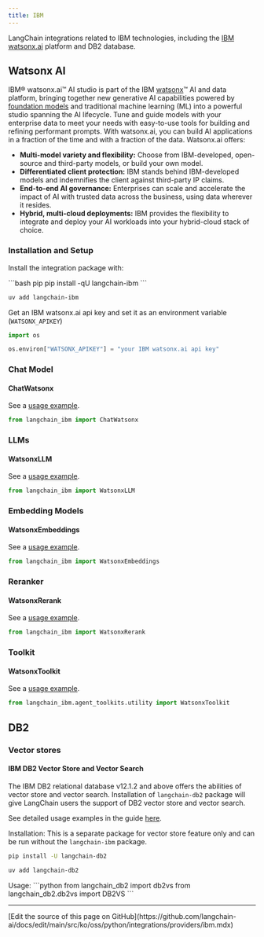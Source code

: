 ```yaml
---
title: IBM
---
```


LangChain integrations related to IBM technologies, including the
[IBM watsonx.ai](https://www.ibm.com/products/watsonx-ai) platform and DB2 database.

## Watsonx AI
IBM® watsonx.ai™ AI studio is part of the IBM [watsonx](https://www.ibm.com/watsonx)™ AI and data platform, bringing together new generative
AI capabilities powered by [foundation models](https://www.ibm.com/products/watsonx-ai/foundation-models) and traditional machine learning (ML)
into a powerful studio spanning the AI lifecycle. Tune and guide models with your enterprise data to meet your needs with easy-to-use tools for
building and refining performant prompts. With watsonx.ai, you can build AI applications in a fraction of the time and with a fraction of the data.
Watsonx.ai offers:

- **Multi-model variety and flexibility:** Choose from IBM-developed, open-source and third-party models, or build your own model.
- **Differentiated client protection:** IBM stands behind IBM-developed models and indemnifies the client against third-party IP claims.
- **End-to-end AI governance:** Enterprises can scale and accelerate the impact of AI with trusted data across the business, using data wherever it resides.
- **Hybrid, multi-cloud deployments:** IBM provides the flexibility to integrate and deploy your AI workloads into your hybrid-cloud stack of choice.


### Installation and Setup

Install the integration package with:

<CodeGroup>
```bash pip
pip install -qU langchain-ibm
```

```bash uv
uv add langchain-ibm
```
</CodeGroup>

Get an IBM watsonx.ai api key and set it as an environment variable (`WATSONX_APIKEY`)
```python
import os

os.environ["WATSONX_APIKEY"] = "your IBM watsonx.ai api key"
```

### Chat Model

#### ChatWatsonx

See a [usage example](/oss/python/integrations/chat/ibm_watsonx).

```python
from langchain_ibm import ChatWatsonx
```

### LLMs

#### WatsonxLLM

See a [usage example](/oss/python/integrations/llms/ibm_watsonx).

```python
from langchain_ibm import WatsonxLLM
```

### Embedding Models

#### WatsonxEmbeddings

See a [usage example](/oss/python/integrations/text_embedding/ibm_watsonx).

```python
from langchain_ibm import WatsonxEmbeddings
```

### Reranker

#### WatsonxRerank

See a [usage example](/oss/python/integrations/retrievers/ibm_watsonx_ranker).

```python
from langchain_ibm import WatsonxRerank
```

### Toolkit

#### WatsonxToolkit

See a [usage example](/oss/python/integrations/tools/ibm_watsonx).

```python
from langchain_ibm.agent_toolkits.utility import WatsonxToolkit
```

## DB2

### Vector stores

#### IBM DB2 Vector Store and Vector Search

The IBM DB2 relational database v12.1.2 and above offers the abilities of vector store
and vector search. Installation of `langchain-db2` package will give LangChain users
the support of DB2 vector store and vector search.

See detailed usage examples in the guide [here](/oss/python/integrations/vectorstores/db2).

Installation: This is a separate package for vector store feature only and can be run
without the `langchain-ibm` package.
<CodeGroup>
```bash pip
pip install -U langchain-db2
```

```bash uv
uv add langchain-db2
```
</CodeGroup>
Usage:
```python
from langchain_db2 import db2vs
from langchain_db2.db2vs import DB2VS
```

---

<Callout icon="pen-to-square" iconType="regular">
  [Edit the source of this page on GitHub](https://github.com/langchain-ai/docs/edit/main/src/ko/oss/python/integrations/providers/ibm.mdx)
</Callout>
